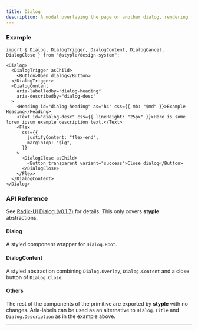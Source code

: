 ```yaml
---
title: Dialog
description: A modal overlaying the page or another dialog, rendering the content underneath inert.
---
```


### Example

<Preview>
  <Dialog>
    <DialogTrigger asChild>
      <Button>Open dialog</Button>
    </DialogTrigger>
    <DialogContent
      aria-labelledby="dialog-heading"
      aria-describedby="dialog-desc"
    >
      <Heading id="dialog-heading" as="h4" css={{ mb: "$md" }}>Example Heading</Heading>
      <Text id="dialog-desc" css={{ lineHeight: "25px" }}>Here is some lorem ipsum example description text.</Text>
      <Flex
        css={{
          justifyContent: "flex-end",
          marginTop: "$lg",
        }}
      >
        <DialogClose asChild>
          <Button transparent variant="success">Close dialog</Button>
        </DialogClose>
      </Flex>
    </DialogContent>
  </Dialog>
</Preview>

```tsx outline=true
import { Dialog, DialogTrigger, DialogContent, DialogCancel, DialogClose } from "@styple/design-system";

<Dialog>
  <DialogTrigger asChild>
    <Button>Open dialog</Button>
  </DialogTrigger>
  <DialogContent
    aria-labelledby="dialog-heading"
    aria-describedby="dialog-desc"
  >
    <Heading id="dialog-heading" as="h4" css={{ mb: "$md" }}>Example Heading</Heading>
    <Text id="dialog-desc" css={{ lineHeight: "25px" }}>Here is some lorem ipsum example description text.</Text>
    <Flex
      css={{
        justifyContent: "flex-end",
        marginTop: "$lg",
      }}
    >
      <DialogClose asChild>
        <Button transparent variant="success">Close dialog</Button>
      </DialogClose>
    </Flex>
  </DialogContent>
</Dialog>
```

### API Reference

See [Radix-UI Dialog (v0.1.7)](https://www.radix-ui.com/docs/primitives/components/dialog) for details. This only covers **styple** abstractions.

#### Dialog

A styled component wrapper for `Dialog.Root`.

#### DialogContent

A styled abstraction combining `Dialog.Overlay`, `Dialog.Content` and a close button of `Dialog.Close`.

#### Others

The rest of the components of the primitive are exported by **styple** with no changes. Aria-labels can be used as an alternative to `Dialog.Title` and `Dialog.Description` as in the example above.

---